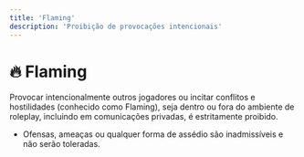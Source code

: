 ```yaml
---
title: 'Flaming'
description: 'Proibição de provocações intencionais'
---
```


# 🔥 Flaming

Provocar intencionalmente outros jogadores ou incitar conflitos e hostilidades (conhecido como Flaming), seja dentro ou fora do ambiente de roleplay, incluindo em comunicações privadas, é estritamente proibido.

- Ofensas, ameaças ou qualquer forma de assédio são inadmissíveis e não serão toleradas.